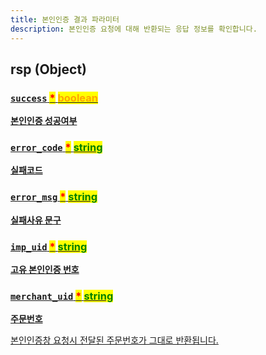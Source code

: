 ```yaml
---
title: 본인인증 결과 파라미터
description: 본인인증 요청에 대해 반환되는 응답 정보를 확인합니다.
---
```


## rsp (Object) <a href="#request_pay-rsp" id="request_pay-rsp" />

### **`success`** <mark style="color:red;">**\***</mark> <mark style="color:orange;">**boolean**</mark>

**본인인증 성공여부**

### **`error_code`** <mark style="color:red;">**\***</mark> <mark style="color:green;">**string**</mark>

**실패코드**

### **`error_msg`** <mark style="color:red;">**\***</mark> <mark style="color:green;">**string**</mark>

**실패사유 문구**

### **`imp_uid`** <mark style="color:red;">**\***</mark> <mark style="color:green;">**string**</mark>

**고유 본인인증 번호**

### **`merchant_uid`** <mark style="color:red;">**\***</mark> <mark style="color:green;">**string**</mark>

**주문번호**

본인인증창 요청시 전달된 주문번호가 그대로 반환됩니다.
